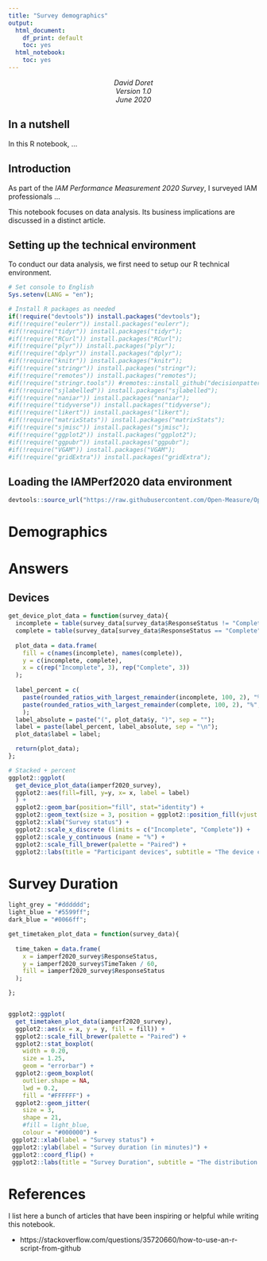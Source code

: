 ```yaml
---
title: "Survey demographics"
output: 
  html_document: 
    df_print: default
    toc: yes
  html_notebook: 
    toc: yes
---
```


<center> *David Doret* </center>
<center> *Version 1.0* </center>
<center> *June 2020* </center>

## In a nutshell

In this R notebook, ...

## Introduction

As part of the *IAM Performance Measurement 2020 Survey*, I surveyed IAM professionals ...

This notebook focuses on data analysis. Its business implications are discussed in a distinct article.

## Setting up the technical environment

To conduct our data analysis, we first need to setup our R technical environment.

```r

# Set console to English
Sys.setenv(LANG = "en");

# Install R packages as needed
if(!require("devtools")) install.packages("devtools");
#if(!require("eulerr")) install.packages("eulerr");
#if(!require("tidyr")) install.packages("tidyr");
#if(!require("RCurl")) install.packages("RCurl");
#if(!require("plyr")) install.packages("plyr");
#if(!require("dplyr")) install.packages("dplyr");
#if(!require("knitr")) install.packages("knitr");
#if(!require("stringr")) install.packages("stringr");
#if(!require("remotes")) install.packages("remotes");
#if(!require("stringr.tools")) #remotes::install_github("decisionpatterns/stringr.tools");
#if(!require("sjlabelled")) install.packages("sjlabelled");
#if(!require("naniar")) install.packages("naniar");
#if(!require("tidyverse")) install.packages("tidyverse");
#if(!require("likert")) install.packages("likert");
#if(!require("matrixStats")) install.packages("matrixStats");
#if(!require("sjmisc")) install.packages("sjmisc");
#if(!require("ggplot2")) install.packages("ggplot2");
#if(!require("ggpubr")) install.packages("ggpubr");
#if(!require("VGAM")) install.packages("VGAM");
#if(!require("gridExtra")) install.packages("gridExtra");

```

## Loading the IAMPerf2020 data environment

```r
devtools::source_url("https://raw.githubusercontent.com/Open-Measure/Open-Data/master/IAMPerf2020-Dataset/IAMPerf2020Setup.R?raw=TRUE")
```

# Demographics



# Answers

## Devices

```r

get_device_plot_data = function(survey_data){
  incomplete = table(survey_data[survey_data$ResponseStatus != "Complete",]$Device);
  complete = table(survey_data[survey_data$ResponseStatus == "Complete",]$Device);
  
  plot_data = data.frame(
    fill = c(names(incomplete), names(complete)),
    y = c(incomplete, complete),
    x = c(rep("Incomplete", 3), rep("Complete", 3))
  );
  
  label_percent = c(
    paste(rounded_ratios_with_largest_remainder(incomplete, 100, 2), "%", sep = ""),
    paste(rounded_ratios_with_largest_remainder(complete, 100, 2), "%", sep = "")
    );
  label_absolute = paste("(", plot_data$y, ")", sep = "");
  label = paste(label_percent, label_absolute, sep = "\n");
  plot_data$label = label;

  return(plot_data);  
};

# Stacked + percent
ggplot2::ggplot(
  get_device_plot_data(iamperf2020_survey), 
  ggplot2::aes(fill=fill, y=y, x= x, label = label)
  ) + 
  ggplot2::geom_bar(position="fill", stat="identity") +
  ggplot2::geom_text(size = 3, position = ggplot2::position_fill(vjust = 0.5)) + 
  ggplot2::xlab("Survey status") +
  ggplot2::scale_x_discrete (limits = c("Incomplete", "Complete")) +
  ggplot2::scale_y_continuous (name = "%") +
  ggplot2::scale_fill_brewer(palette = "Paired") +
  ggplot2::labs(title = "Participant devices", subtitle = "The device category used by survey participants", fill = "Device")

```

# Survey Duration

```r

light_grey = "#dddddd";
light_blue = "#5599ff";
dark_blue = "#0066ff";

get_timetaken_plot_data = function(survey_data){
  
  time_taken = data.frame(
    x = iamperf2020_survey$ResponseStatus,
    y = iamperf2020_survey$TimeTaken / 60,
    fill = iamperf2020_survey$ResponseStatus
  );

};


ggplot2::ggplot(
  get_timetaken_plot_data(iamperf2020_survey), 
  ggplot2::aes(x = x, y = y, fill = fill)) +
  ggplot2::scale_fill_brewer(palette = "Paired") +
  ggplot2::stat_boxplot(
    width = 0.20,
    size = 1.25,
    geom = "errorbar") + 
  ggplot2::geom_boxplot(
    outlier.shape = NA,
    lwd = 0.2,
    fill = "#FFFFFF") + 
  ggplot2::geom_jitter(
    size = 3,
    shape = 21,
    #fill = light_blue,
    colour = "#000000") +
 ggplot2::xlab(label = "Survey status") +
 ggplot2::ylab(label = "Survey duration (in minutes)") +
 ggplot2::coord_flip() +
 ggplot2::labs(title = "Survey Duration", subtitle = "The distribution of survey durations", fill = "Survey status")


```



# References

I list here a bunch of articles that have been inspiring or helpful while writing this notebook.

 * https://stackoverflow.com/questions/35720660/how-to-use-an-r-script-from-github
 